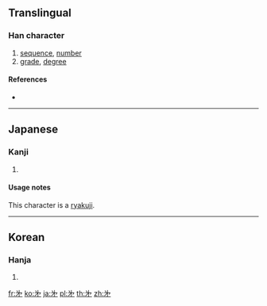 {{character info/new}}
==Translingual==

===Han character===
{{Han char|rn=6|rad=亅|as=03|sn=4|four=|canj=INNH}}

# [[sequence]], [[number]]
# [[grade]], [[degree]]

====References====
* {{Han ref|kx=0085.191|dkj=|dj=|hdz=|uh=3427|ud=13351|bh=|bd=}}

----

==Japanese==

===Kanji===
{{ja-kanji|grade=uc|rs=亅03}}

# {{alternative form of|第|lang=ja}}

====Usage notes====
This character is a [[略字|ryakuji]].

----

==Korean==

===Hanja===
{{ko-hanja|hangeul=제|rv=je|mr=che|y=ce|eumhun=차례|ehrv=charye|ehmr=ch'arye|ehy=chalye}}

# {{defn|lang=ko|sort=亅03}}

[[fr:㐧]]
[[ko:㐧]]
[[ja:㐧]]
[[pl:㐧]]
[[th:㐧]]
[[zh:㐧]]